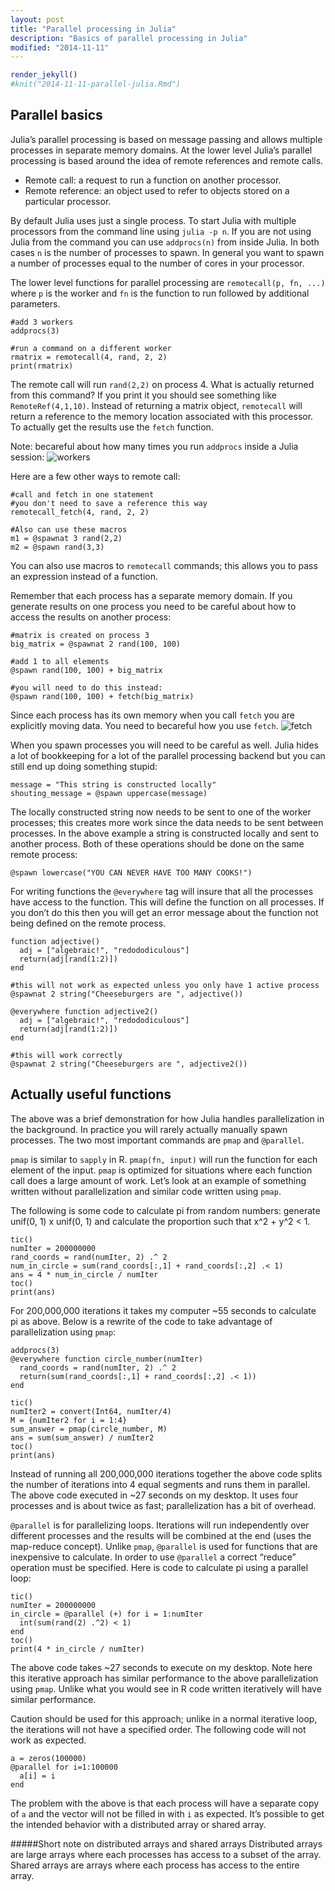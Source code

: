 ```yaml
---
layout: post
title: "Parallel processing in Julia"
description: "Basics of parallel processing in Julia"
modified: "2014-11-11"
---
```

```r
render_jekyll()
#knit("2014-11-11-parallel-julia.Rmd")
```

Parallel basics
---------------
Julia's parallel processing is based on message passing and allows multiple processes in separate memory domains.  At the lower level Julia's parallel processing is based around the idea of remote references and remote calls.  

* Remote call: a request to run a function on another processor.
* Remote reference: an object used to refer to objects stored on a particular processor.

By default Julia uses just a single process.  To start Julia with multiple processors from the command line using ``julia -p n``.  If you are not using Julia from the command you can use ``addprocs(n)`` from inside Julia.  In both cases ``n`` is the number of processes to spawn.  In general you want to spawn a number of processes equal to the number of cores in your processor.

The lower level functions for parallel processing are ``remotecall(p, fn, ...)`` where ``p`` is the worker and ``fn`` is the function to run followed by additional parameters.

```
#add 3 workers
addprocs(3)

#run a command on a different worker
rmatrix = remotecall(4, rand, 2, 2)
print(rmatrix)
```
The remote call will run ``rand(2,2)`` on process 4.  What is actually returned from this command?  If you print it you should see something like ``RemoteRef(4,1,10)``.  Instead of returning a matrix object, ``remotecall`` will return a reference to the memory location associated with this processor.  To actually get the results use the ``fetch`` function.

Note: becareful about how many times you run ``addprocs`` inside a Julia session:
![workers](julia_workers.png)

Here are a few other ways to remote call:
```
#call and fetch in one statement
#you don't need to save a reference this way
remotecall_fetch(4, rand, 2, 2)

#Also can use these macros
m1 = @spawnat 3 rand(2,2)
m2 = @spawn rand(3,3)
```
You can also use macros to ``remotecall`` commands; this allows you to pass an expression instead of a function.

Remember that each process has a separate memory domain.  If you generate results on one process you need to be careful about how to access the results on another process:
```
#matrix is created on process 3
big_matrix = @spawnat 2 rand(100, 100)

#add 1 to all elements
@spawn rand(100, 100) + big_matrix

#you will need to do this instead:
@spawn rand(100, 100) + fetch(big_matrix)
```
Since each process has its own memory when you call ``fetch`` you are explicitly moving data.  You need to becareful how you use ``fetch``.
![fetch](fetch.png)

When you spawn processes you will need to be careful as well.  Julia hides a lot of bookkeeping for a lot of the parallel processing backend but you can still end up doing something stupid:

```
message = "This string is constructed locally"
shouting_message = @spawn uppercase(message)
```
The locally constructed string now needs to be sent to one of the worker processes; this creates more work since the data needs to be sent between processes.  In the above example a string is constructed locally and sent to another process.  Both of these operations should be done on the same remote process:
```
@spawn lowercase("YOU CAN NEVER HAVE TOO MANY COOKS!")
```

For writing functions the ``@everywhere`` tag will insure that all the processes have access to the function.  This will define the function on all processes.  If you don't do this then you will get an error message about the function not being defined on the remote process.
```
function adjective()
  adj = ["algebraic!", "redododiculous"]
  return(adj[rand(1:2)])
end

#this will not work as expected unless you only have 1 active process
@spawnat 2 string("Cheeseburgers are ", adjective())

@everywhere function adjective2()
  adj = ["algebraic!", "redododiculous"]
  return(adj[rand(1:2)])
end

#this will work correctly
@spawnat 2 string("Cheeseburgers are ", adjective2())
```

Actually useful functions
-------------------------
The above was a brief demonstration for how Julia handles parallelization in the background.  In practice you will rarely actually manually spawn processes.  The two most important commands are ``pmap`` and ``@parallel``.

``pmap`` is similar to ``sapply`` in R.  ``pmap(fn, input)`` will run the function for each element of the input.  ``pmap`` is optimized for situations where each function call does a large amount of work.  Let's look at an example of something written without parallelization and similar code written using ``pmap``.

The following is some code to calculate pi from random numbers: generate unif(0, 1) x unif(0, 1) and calculate the proportion such that x^2 + y^2 < 1.
```
tic()
numIter = 200000000 
rand_coords = rand(numIter, 2) .^ 2
num_in_circle = sum(rand_coords[:,1] + rand_coords[:,2] .< 1)
ans = 4 * num_in_circle / numIter
toc()
print(ans)
```
For 200,000,000 iterations it takes my computer ~55 seconds to calculate pi as above.  Below is a rewrite of the code to take advantage of parallelization using ``pmap``:
```
addprocs(3)
@everywhere function circle_number(numIter)
  rand_coords = rand(numIter, 2) .^ 2
  return(sum(rand_coords[:,1] + rand_coords[:,2] .< 1))
end

tic()
numIter2 = convert(Int64, numIter/4)
M = {numIter2 for i = 1:4}
sum_answer = pmap(circle_number, M)
ans = sum(sum_answer) / numIter2
toc()
print(ans)
```
Instead of running all 200,000,000 iterations together the above code splits the number of iterations into 4 equal segments and runs them in parallel.  The above code executed in ~27 seconds on my desktop.  It uses four processes and is about twice as fast; parallelization has a bit of overhead.

``@parallel`` is for parallelizing loops.  Iterations will run independently over different processes and the results will be combined at the end (uses the map-reduce concept).  Unlike ``pmap``, ``@parallel`` is used for functions that are inexpensive to calculate.  In order to use ``@parallel`` a correct "reduce" operation must be specified.  Here is code to calculate pi using a parallel loop:
```
tic()
numIter = 200000000
in_circle = @parallel (+) for i = 1:numIter
  int(sum(rand(2) .^2) < 1)
end
toc()
print(4 * in_circle / numIter)
```
The above code takes ~27 seconds to execute on my desktop.  Note here this iterative approach has similar performance to the above parallelization using ``pmap``.  Unlike what you would see in R code written iteratively will have similar performance.

Caution should be used for this approach; unlike in a normal iterative loop, the iterations will not have a specified order.  The following code will not work as expected.  
```
a = zeros(100000)
@parallel for i=1:100000
  a[i] = i
end
```
The problem with the above is that each process will have a separate copy of ``a`` and the vector will not be filled in with ``i`` as expected.  It's possible to get the intended behavior with a distributed array or shared array.

#####Short note on distributed arrays and shared arrays
Distributed arrays are large arrays where each processes has access to a subset of the array.  Shared arrays are arrays where each process has access to the entire array.  